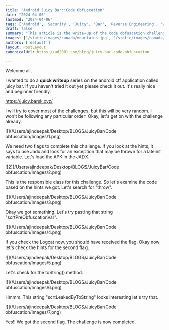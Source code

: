 ```yaml
---
title: "Android Juicy Bar::Code Obfuscation"
date: "2024-04-06"
lastmod: "2024-04-06"
tags: ['Android', 'Security', 'Juicy', 'Bar', 'Reverse Engineering', 'Writeup']
draft: false
summary: "This article is the write-up of the code obfuscation challenge of the Android CTF Juicy Bar."
images: ['/static/images/canada/mountains.jpg', '/static/images/canada/toronto.jpg']
authors: ['default']
layout: PostLayout
canonicalUrl: https://ad2001.com/blog/juicy-bar-code-obfuscation

---
```


Welcome all,

I wanted to do a **quick writeup** series on the android ctf application called juicy bar. If you haven't tried it out yet please check it out. It's really nice and beginner friendly.

https://juicy.barsk.xyz/

I will try to cover most of the challenges, but this will be very random. I won't be following any particular order. Okay, let's get on with the challenge already.

![](/Users/ajindeepak/Desktop/BLOGS/JuicyBar/Code obfuscation/Images/1.png)

We need two flags to complete this challenge. If you look at the hints, it says to use Jadx and look for an exception that may be thrown for a lateinit variable. Let's load the APK in the JADX.

![2](/Users/ajindeepak/Desktop/BLOGS/JuicyBar/Code obfuscation/Images/2.png)

This is the responsible class for this challenge. So let's examine the code based on the hints we got. Let's search for "throw".

![](/Users/ajindeepak/Desktop/BLOGS/JuicyBar/Code obfuscation/Images/3.png)

Okay we got something. Let's try pasting that string "scrtPreObfuscationVar".

![](/Users/ajindeepak/Desktop/BLOGS/JuicyBar/Code obfuscation/Images/4.png)

If you check the Logcat now, you should have received the flag. Okay now let's check the hints for the second flag.

![](/Users/ajindeepak/Desktop/BLOGS/JuicyBar/Code obfuscation/Images/5.png)

Let's check for the toString() method.

![](/Users/ajindeepak/Desktop/BLOGS/JuicyBar/Code obfuscation/Images/6.png)

Hmmm. This string "scrtLeakedByToString" looks interesting let's try that.

![](/Users/ajindeepak/Desktop/BLOGS/JuicyBar/Code obfuscation/Images/7.png)

Yes!! We got the second flag. The challenge is now completed.